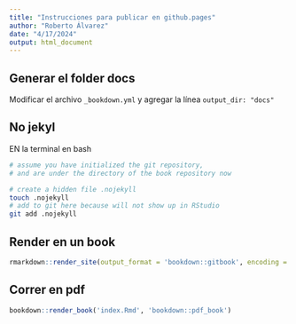 ```yaml
---
title: "Instrucciones para publicar en github.pages"
author: "Roberto Álvarez"
date: "4/17/2024"
output: html_document
---
```



## Generar el folder docs

Modificar el archivo `_bookdown.yml` y agregar la línea `output_dir: "docs"`


## No jekyl
EN la terminal en bash
```bash
# assume you have initialized the git repository,
# and are under the directory of the book repository now

# create a hidden file .nojekyll
touch .nojekyll
# add to git here because will not show up in RStudio
git add .nojekyll
```


## Render en un book
```r
rmarkdown::render_site(output_format = 'bookdown::gitbook', encoding = 'UTF-8')
```



## Correr en pdf 
```r
bookdown::render_book('index.Rmd', 'bookdown::pdf_book')
```


